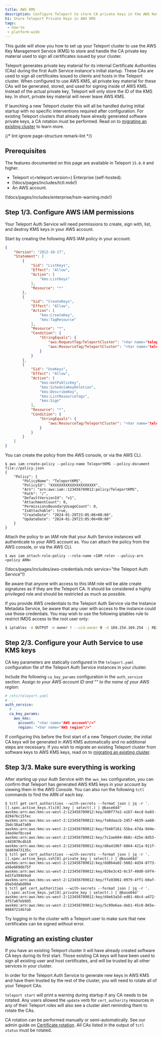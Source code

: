 ```yaml
---
title: AWS KMS
description: Configure Teleport to store CA private keys in the AWS Key Management Service
h1: Store Teleport Private Keys in AWS KMS
tags:
 - how-to
 - platform-wide
---
```


This guide will show you how to set up your Teleport cluster to use the AWS Key
Management Service (KMS) to store and handle the CA private key material used to
sign all certificates issued by your cluster.

Teleport generates private key material for its internal Certificate Authorities
(CAs) during the first Auth Service instance's initial startup.
These CAs are used to sign all certificates issued to clients and hosts in the
Teleport cluster.
When configured to use AWS KMS, all private key material for these CAs
will be generated, stored, and used for signing inside of AWS KMS.
Instead of the actual private key, Teleport will only store the ID of the KMS
key.
In short, private key material will never leave AWS KMS.

If launching a new Teleport cluster this will all be handled during initial
startup with no specific interventions required after configuration.
For existing Teleport clusters that already have already generated software
private keys, a CA rotation must be performed.
Read on to [migrating an existing cluster](#migrating-an-existing-cluster) to
learn more.

{/* lint ignore page-structure remark-lint */}

## Prerequisites

The features documented on this page are available in Teleport `15.0.0` and
higher.

- Teleport v(=teleport.version=) Enterprise (self-hosted).
- (!docs/pages/includes/tctl.mdx!)
- An AWS account.

(!docs/pages/includes/enterprise/hsm-warning.mdx!)

## Step 1/3. Configure AWS IAM permissions

Your Teleport Auth Service will need permissions to create, sign with, list,
and destroy KMS keys in your AWS account.

Start by creating the following AWS IAM policy in your account.

```json
{
    "Version": "2012-10-17",
    "Statement": [
        {
            "Sid": "ListKeys",
            "Effect": "Allow",
            "Action": [
                "kms:ListKeys"
            ],
            "Resource": "*"
        },
        {
            "Sid": "CreateKeys",
            "Effect": "Allow",
            "Action": [
                "kms:CreateKey",
                "kms:TagResource"
            ],
            "Resource": "*",
            "Condition": {
                "StringEquals": {
                    "aws:RequestTag/TeleportCluster": "<Var name="teleport.example.com" description="Your Teleport cluster name"/>",
                    "aws:ResourceTag/TeleportCluster": "<Var name="teleport.example.com" description="Your Teleport cluster name"/>"
                }
            }
        },
        {
            "Sid": "UseKeys",
            "Effect": "Allow",
            "Action": [
                "kms:GetPublicKey",
                "kms:ScheduleKeyDeletion",
                "kms:DescribeKey",
                "kms:ListResourceTags",
                "kms:Sign"
            ],
            "Resource": "*",
            "Condition": {
                "StringEquals": {
                    "aws:ResourceTag/TeleportCluster": "<Var name="teleport.example.com" description="Your Teleport cluster name"/>"
                }
            }
        }
    ]
}
```

You can create the policy from the AWS console, or via the AWS CLI.

```code
$ aws iam create-policy --policy-name TeleportKMS --policy-document file://policy.json
{
    "Policy": {
        "PolicyName": "TeleportKMS",
        "PolicyId": "XXXXXXXXXXXXXXXXXXXXX",
        "Arn": "arn:aws:iam::123456789012:policy/TeleportKMS",
        "Path": "/",
        "DefaultVersionId": "v1",
        "AttachmentCount": 0,
        "PermissionsBoundaryUsageCount": 0,
        "IsAttachable": true,
        "CreateDate": "2024-01-29T23:05:06+00:00",
        "UpdateDate": "2024-01-29T23:05:06+00:00"
    }
}
```

Attach the policy to an IAM role that your Auth Service instances will
authenticate to your AWS account as.
You can attach the policy from the AWS console, or via the AWS CLI.

```code
$ aws iam attach-role-policy --role-name <IAM role> --policy-arn <policy ARN>
```

(!docs/pages/includes/aws-credentials.mdx service="the Teleport Auth Service"!)

<Admonition type="warning">
Be aware that anyone with access to this IAM role will be able create signatures
as if they are the Teleport CA.
It should be considered a highly privileged role and should be restricted as
much as possible.

If you provide AWS credentials to the Teleport Auth Service via the Instance
Metadata Service, be aware that any user with access to the instance could use
those credentials.
You may wish to use the following iptables rule to restrict IMDS access to the
root user only:

```sh
$ iptables -A OUTPUT -m owner ! --uid-owner 0 -d 169.254.169.254 -j REJECT
```
</Admonition>

## Step 2/3. Configure your Auth Service to use KMS keys

CA key parameters are statically configured in the `teleport.yaml` configuration
file of the Teleport Auth Service instances in your cluster.

Include the following `ca_key_params` configuration in the `auth_service`
section. Assign <Var name="AWS account"/> to your AWS account ID and 
"<Var name="AWS region"/>" to the name of your AWS region:

```yaml
# /etc/teleport.yaml
# ...
auth_service:
  # ...
  ca_key_params:
    aws_kms:
      account: "<Var name="AWS account"/>"
      region: "<Var name="AWS region"/>"
```

If configuring this before the first start of a new Teleport cluster, the
initial CA keys will be generated in AWS KMS automatically and no additional
steps are necessary.
If you wish to migrate an existing Teleport cluster from software keys to AWS
KMS keys, read on to
[migrating an existing cluster](#migrating-an-existing-cluster).

## Step 3/3. Make sure everything is working

After starting up your Auth Service with the `aws_kms` configuration, you can
confirm that Teleport has generated AWS KMS keys in your account by viewing them
in the AWS Console.
You can also run the following `tctl` commands to find the ARN of each key.

```code
$ tctl get cert_authorities --with-secrets --format json | jq -r '.[].spec.active_keys.tls[0].key | select(.) | @base64d'
awskms:arn:aws:kms:us-west-2:123456789012:key/dd0f77e2-a1b7-4ecd-ba83-d29476c15fec
awskms:arn:aws:kms:us-west-2:123456789012:key/fe8daacb-2457-4639-aa68-2bdc38a47a89
awskms:arn:aws:kms:us-west-2:123456789012:key/fb48f161-55ba-47da-9d4e-24ed4ef8cce4
awskms:arn:aws:kms:us-west-2:123456789012:key/7c2ae604-8b8c-425e-8d53-c4d3070cdb10
awskms:arn:aws:kms:us-west-2:123456789012:key/d8a4196f-6864-421a-911f-16d69473135c
$ tctl get cert_authorities --with-secrets --format json | jq -r '.[].spec.active_keys.ssh[0].private_key | select(.) | @base64d'
awskms:arn:aws:kms:us-west-2:123456789012:key/dd8b4a02-5602-4d34-8773-a56e669db75f
awskms:arn:aws:kms:us-west-2:123456789012:key/026e3c42-0c37-40d0-b9f4-bd1fa394b9a9
awskms:arn:aws:kms:us-west-2:123456789012:key/ffa93061-0979-4ff1-b0af-d9a5dda6d894
$ tctl get cert_authorities --with-secrets --format json | jq -r '.[].spec.active_keys.jwt[0].private_key | select(.) | @base64d'
awskms:arn:aws:kms:us-west-2:123456789012:key/d4e63a5d-ed81-46c4-ad72-3f57a07eb9d5
awskms:arn:aws:kms:us-west-2:123456789012:key/5c99e6aa-deb1-45c0-865e-08847214b7ab
```

Try logging in to the cluster with a Teleport user to make sure that new
certificates can be signed without error.

## Migrating an existing cluster

If you have an existing Teleport cluster it will have already created software
CA keys during its first start.
Those existing CA keys will have been used to sign all existing user and host
certificates, and will be trusted by all other services in your cluster.

In order for the Teleport Auth Service to generate new keys in AWS KMS and have
them trusted by the rest of the cluster, you will need to rotate all of your
Teleport CAs.

`teleport start` will print a warning during startup if any CA needs to be rotated.
Any users allowed the `update` verb for `cert_authority` resources in any of
their Teleport roles will also see a cluster alert reminding them to rotate the
CAs.

CA rotation can be performed manually or semi-automatically. See our admin guide
on [Certificate rotation](../management/operations/ca-rotation.mdx).
All CAs listed in the output of `tctl status` must be rotated.
